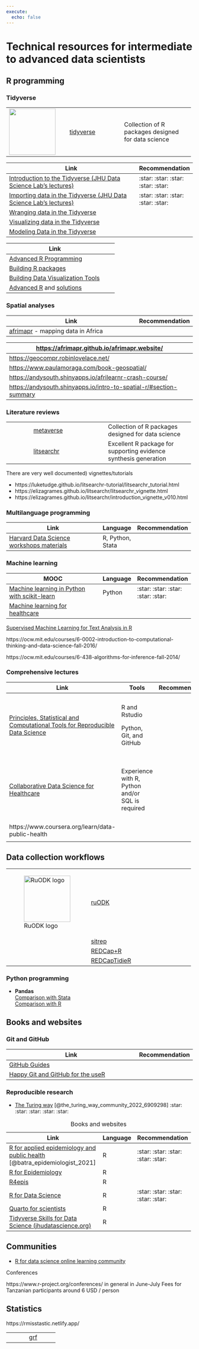 ```yaml
---
execute: 
  echo: false
---
```


# Technical resources for intermediate to advanced data scientists {#sec-advanced-resources}

## R programming

### Tidyverse

+---------------------------------------------+-----------------------------------------+----------------------------------------------------+
| ![](images/tidyverse-logo.png){width="125"} | [tidyverse](https://www.tidyverse.org/) | Collection of R packages designed for data science |
+---------------------------------------------+-----------------------------------------+----------------------------------------------------+

+------------------------------------------------------------------------------------------------------------------------------+------------------------------------+
| Link                                                                                                                         | Recommendation                     |
+==============================================================================================================================+====================================+
| [Introduction to the Tidyverse (JHU Data Science Lab's lectures)](https://www.coursera.org/learn/tidyverse)                  | :star: :star: :star: :star: :star: |
+------------------------------------------------------------------------------------------------------------------------------+------------------------------------+
| [Importing data in the Tidyverse (JHU Data Science Lab's lectures)](https://www.coursera.org/learn/tidyverse-importing-data) | :star: :star: :star: :star: :star: |
+------------------------------------------------------------------------------------------------------------------------------+------------------------------------+
| [Wranging data in the Tidyverse](https://www.coursera.org/learn/tidyverse-data-wrangling)                                    |                                    |
+------------------------------------------------------------------------------------------------------------------------------+------------------------------------+
| [Visualizing data in the Tidyverse](https://www.coursera.org/learn/tidyverse-visualize-data)                                 |                                    |
+------------------------------------------------------------------------------------------------------------------------------+------------------------------------+
| [Modeling Data in the Tidyverse](https://www.coursera.org/learn/tidyverse-modelling-data)                                    |                                    |
+------------------------------------------------------------------------------------------------------------------------------+------------------------------------+

+------------------------------------------------------------------------------------------------+----------+
| Link                                                                                           |          |
+================================================================================================+==========+
| [Advanced R Programming](https://www.coursera.org/learn/advanced-r)                            |          |
+------------------------------------------------------------------------------------------------+----------+
| [Building R packages](https://www.coursera.org/learn/r-packages)                               |          |
+------------------------------------------------------------------------------------------------+----------+
| [Building Data Visualization Tools](https://www.coursera.org/learn/r-data-visualization)       |          |
+------------------------------------------------------------------------------------------------+----------+
| [Advanced R](https://adv-r.hadley.nz/) and [solutions](https://advanced-r-solutions.rbind.io/) |          |
+------------------------------------------------------------------------------------------------+----------+

### Spatial analyses

+--------------------------------------------------------------------------------------------+----------------+
| Link                                                                                       | Recommendation |
+============================================================================================+================+
| [afrimapr](https://afrimapr.github.io/afrimapr.website/training/) - mapping data in Africa |                |
+--------------------------------------------------------------------------------------------+----------------+

| <https://afrimapr.github.io/afrimapr.website/>                       |
|----------------------------------------------------------------------|
| <https://geocompr.robinlovelace.net/>                                |
| <https://www.paulamoraga.com/book-geospatial/>                       |
| <https://andysouth.shinyapps.io/afrilearnr-crash-course/>            |
| <https://andysouth.shinyapps.io/intro-to-spatial-r/#section-summary> |

### Literature reviews

+------------------+---------------------------------------------------------+------------------------------------------------------------------+
|                  | [metaverse](https://rmetaverse.github.io/)              | Collection of R packages designed for data science               |
+------------------+---------------------------------------------------------+------------------------------------------------------------------+
|                  | [litsearchr](https://elizagrames.github.io/litsearchr/) | Excellent R package for supporting evidence synthesis generation |
+------------------+---------------------------------------------------------+------------------------------------------------------------------+

There are very well documented) vignettes/tutorials

-   https://luketudge.github.io/litsearchr-tutorial/litsearchr_tutorial.html
-   https://elizagrames.github.io/litsearchr/litsearchr_vignette.html
-   https://elizagrames.github.io/litsearchr/introduction_vignette_v010.html

### Multilanguage programming

+-----------------------------------------------------------------------------------+------------------+----------------+
| Link                                                                              | Language         | Recommendation |
+===================================================================================+==================+================+
| [Harvard Data Science workshops materials](https://iqss.github.io/dss-workshops/) | R, Python, Stata |                |
+-----------------------------------------------------------------------------------+------------------+----------------+

### Machine learning

+--------------------------------------------------------------------------------------------------------------------------+-----------+------------------------------------+
| MOOC                                                                                                                     | Language  | Recommendation                     |
+==========================================================================================================================+===========+====================================+
| [Machine learning in Python with scikit-learn](https://www.fun-mooc.fr/en/courses/machine-learning-python-scikit-learn/) | Python    | :star: :star: :star: :star: :star: |
+--------------------------------------------------------------------------------------------------------------------------+-----------+------------------------------------+
| [Machine learning for healthcare](https://ocw.mit.edu/courses/6-s897-machine-learning-for-healthcare-spring-2019/)       |           |                                    |
+--------------------------------------------------------------------------------------------------------------------------+-----------+------------------------------------+


[Supervised Machine Learning for Text Analysis in R](https://smltar.com/)

https://ocw.mit.edu/courses/6-0002-introduction-to-computational-thinking-and-data-science-fall-2016/

https://ocw.mit.edu/courses/6-438-algorithms-for-inference-fall-2014/

### Comprehensive lectures

+----------------------------------------------------------------------------------------------------------------------------------------------------------------+--------------------------------------------------+----------------+-----------------------------+
| Link                                                                                                                                                           | Tools                                            | Recommendation | Pricing                     |
+================================================================================================================================================================+==================================================+================+=============================+
| [Principles, Statistical and Computational Tools for Reproducible Data Science](https://www.edx.org/course/principles-statistical-and-computational-tools-for) | R and Rstudio                                    |                | -   Free (audit track)      |
|                                                                                                                                                                |                                                  |                |                             |
|                                                                                                                                                                | Python, Git, and GitHub                          |                | -   99 USD (verified track) |
+----------------------------------------------------------------------------------------------------------------------------------------------------------------+--------------------------------------------------+----------------+-----------------------------+
| [Collaborative Data Science for Healthcare](https://www.edx.org/course/collaborative-data-science-for-healthcare)                                              | Experience with R, Python and/or SQL is required |                | -   Free (audit track)      |
|                                                                                                                                                                |                                                  |                |                             |
|                                                                                                                                                                |                                                  |                | -   49 USD (verified track) |
+----------------------------------------------------------------------------------------------------------------------------------------------------------------+--------------------------------------------------+----------------+-----------------------------+
| https://www.coursera.org/learn/data-public-health                                                                                                              |                                                  |                |                             |
+----------------------------------------------------------------------------------------------------------------------------------------------------------------+--------------------------------------------------+----------------+-----------------------------+
|                                                                                                                                                                |                                                  |                |                             |
+----------------------------------------------------------------------------------------------------------------------------------------------------------------+--------------------------------------------------+----------------+-----------------------------+

## Data collection workflows

+---------------------------------------------+----------------------------------------------------------------------------+--------------+
| ![RuODK logo](images/logo.png){width="125"} | [ruODK](https://docs.ropensci.org/ruODK/index.html)                        |              |
+---------------------------------------------+----------------------------------------------------------------------------+--------------+
|                                             | [sitrep](https://github.com/R4EPI/sitrep)                                  |              |
+---------------------------------------------+----------------------------------------------------------------------------+--------------+
|                                             | [REDCap+R](https://stephan-kadauke.quarto.pub/redcap-and-r-redcapcon2023/) |              |
+---------------------------------------------+----------------------------------------------------------------------------+--------------+
|                                             | [REDCapTidieR](https://github.com/CHOP-CGTInformatics/REDCapTidieR)        |              |
+---------------------------------------------+----------------------------------------------------------------------------+--------------+

### Python programming

-   **Pandas**\
    [Comparison with Stata](https://pandas.pydata.org/docs/getting_started/comparison/comparison_with_stata.html)\
    [Comparison with R](https://pandas.pydata.org/docs/getting_started/comparison/comparison_with_r.html)

## Books and websites

### Git and GitHub

+--------------------------------------------------------------------+----------------+
| Link                                                               | Recommendation |
+====================================================================+================+
| [GitHub Guides](https://guides.github.com/activities/hello-world/) |                |
+--------------------------------------------------------------------+----------------+
| [Happy Git and GitHub for the useR](http://happygitwithr.com/)     |                |
+--------------------------------------------------------------------+----------------+

### Reproducible research

-   [The Turing way](https://the-turing-way.netlify.app/welcome.html) [@the_turing_way_community_2022_6909298] :star: :star: :star: :star: :star:

+-----------------------------------------------------------------------------------------------------------+------------+------------------------------------+
| Link                                                                                                      | Language   | Recommendation                     |
+===========================================================================================================+============+====================================+
| [R for applied epidemiology and public health](https://epirhandbook.com/en/) [@batra_epidemiologist_2021] | R          | :star: :star: :star: :star: :star: |
+-----------------------------------------------------------------------------------------------------------+------------+------------------------------------+
| [R for Epidemiology](https://www.r4epi.com/)                                                              | R          |                                    |
+-----------------------------------------------------------------------------------------------------------+------------+------------------------------------+
| [R4epis](https://r4epis.netlify.app/)                                                                     | R          |                                    |
+-----------------------------------------------------------------------------------------------------------+------------+------------------------------------+
| [R for Data Science](https://r4ds.had.co.nz/)                                                             | R          | :star: :star: :star: :star: :star: |
+-----------------------------------------------------------------------------------------------------------+------------+------------------------------------+
| [Quarto for scientists](https://qmd4sci.njtierney.com/)                                                   | R          |                                    |
+-----------------------------------------------------------------------------------------------------------+------------+------------------------------------+
| [Tidyverse Skills for Data Science (jhudatascience.org)](https://jhudatascience.org/tidyversecourse/)     | R          |                                    |
+-----------------------------------------------------------------------------------------------------------+------------+------------------------------------+

: Books and websites

## Communities

-   [R for data science online learning community](https://www.rfordatasci.com/)

Conferences

https://www.r-project.org/conferences/
in general in June-July
Fees for Tanzanian participants around 6 USD / person

## Statistics

https://rmisstastic.netlify.app/

+---------------------------------------------+-----------------------------------------------------+--------------+
|                                             | [grf](https://grf-labs.github.io/grf/)              |              |
+---------------------------------------------+-----------------------------------------------------+--------------+
